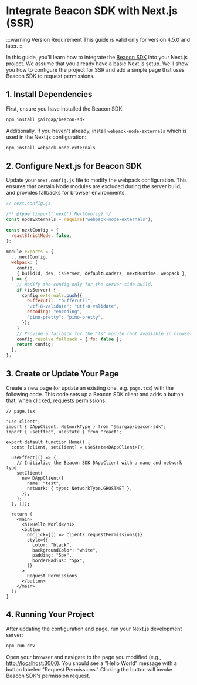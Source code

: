 # Integrate Beacon SDK with Next.js (SSR)

:::warning Version Requirement
This guide is valid only for version 4.5.0 and later.
:::

In this guide, you'll learn how to integrate the [Beacon SDK](https://docs.airgap.it/beacon-sdk) into your Next.js project.
We assume that you already have a basic Next.js setup.
We'll show you how to configure the project for SSR and add a simple page that uses Beacon SDK to request permissions.

## 1. Install Dependencies

First, ensure you have installed the Beacon SDK:

```bash
npm install @airgap/beacon-sdk
```

Additionally, if you haven't already, install `webpack-node-externals` which is used in the Next.js configuration:

```bash
npm install webpack-node-externals
```

## 2. Configure Next.js for Beacon SDK

Update your `next.config.js` file to modify the webpack configuration. This ensures that certain Node modules are excluded during the server build, and provides fallbacks for browser environments.

```js
// next.config.js

/** @type {import('next').NextConfig} */
const nodeExternals = require("webpack-node-externals");

const nextConfig = {
  reactStrictMode: false,
};

module.exports = {
  ...nextConfig,
  webpack: (
    config,
    { buildId, dev, isServer, defaultLoaders, nextRuntime, webpack },
  ) => {
    // Modify the config only for the server-side build.
    if (isServer) {
      config.externals.push({
        bufferutil: "bufferutil",
        "utf-8-validate": "utf-8-validate",
        encoding: "encoding",
        "pino-pretty": "pino-pretty",
      });
    }
    // Provide a fallback for the "fs" module (not available in browsers).
    config.resolve.fallback = { fs: false };
    return config;
  },
};
```

## 3. Create or Update Your Page

Create a new page (or update an existing one, e.g. `page.tsx`) with the following code.
This code sets up a Beacon SDK client and adds a button that, when clicked, requests permissions.

```tsx
// page.tsx

"use client";
import { DAppClient, NetworkType } from "@airgap/beacon-sdk";
import { useEffect, useState } from "react";

export default function Home() {
  const [client, setClient] = useState<DAppClient>();

  useEffect(() => {
    // Initialize the Beacon SDK DAppClient with a name and network type.
    setClient(
      new DAppClient({
        name: "test",
        network: { type: NetworkType.GHOSTNET },
      }),
    );
  }, []);

  return (
    <main>
      <h1>Hello World</h1>
      <button
        onClick={() => client?.requestPermissions()}
        style={{
          color: "black",
          backgroundColor: "white",
          padding: "5px",
          borderRadius: "5px",
        }}
      >
        Request Permissions
      </button>
    </main>
  );
}
```

## 4. Running Your Project

After updating the configuration and page, run your Next.js development server:

```bash
npm run dev
```

Open your browser and navigate to the page you modified (e.g., [http://localhost:3000](http://localhost:3000)).
You should see a "Hello World" message with a button labeled "Request Permissions." Clicking the button will invoke Beacon SDK's permission request.
